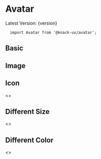 
<Meta title="Components|Avatar" />

# Avatar
<span>Latest Version: {version}</span>

```
  import Avatar from '@knack-ux/avatar';
```

<Props of={Avatar} />

## Basic
<Preview>
  <Story name="Basic">
    <Avatar name="Jon Snow" />
  </Story>
</Preview>

## Image
<Preview>
  <Story name="Image">
    <Avatar
      name="Nikola Tesla"
      src="https://upload.wikimedia.org/wikipedia/commons/d/d0/Nikola-tesla-3909844.jpg"
    />
  </Story>
</Preview>

## Icon
<Preview>
  <Story name="Icon">
    <>
      <Avatar
        name="Error"
        icon="error"
        size={32}
        bg="danger"
        mr="8px"
      />
      <Avatar
        name="Error"
        icon="error"
        bg="danger"
        mr="8px"
      />
      <Avatar
        name="Error"
        icon="error"
        size={48}
        bg="danger"
      />  
    </>
  </Story>
</Preview>

## Different Size
<Preview>
  <Story name="Different Size">
    <>
      <Avatar size={24} name="Jon Snow" mr="8px" />
      <Avatar size={32} name="Jon Snow" mr="8px" />
      <Avatar size={40} name="Jon Snow" mr="8px" />
      <Avatar size={48} name="Jon Snow" />
    </>
  </Story>
</Preview>

## Different Color
<Preview>
  <Story name="Different Color">
    <>
      <Avatar backgroundColor="success" name="Jon Snow" mr="8px" />
      <Avatar backgroundColor="warning" name="Jon Snow"mr="8px" />
      <Avatar backgroundColor="danger" name="Jon Snow" />
    </>
  </Story>
</Preview>